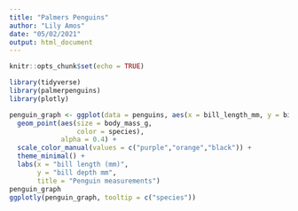 ```yaml
---
title: "Palmers Penguins"
author: "Lily Amos"
date: "05/02/2021"
output: html_document
---
```


```r
knitr::opts_chunk$set(echo = TRUE)
```

```r
library(tidyverse)
library(palmerpenguins)
library(plotly)
```

```r
penguin_graph <- ggplot(data = penguins, aes(x = bill_length_mm, y = bill_depth_mm)) +
  geom_point(aes(size = body_mass_g, 
                 color = species),
             alpha = 0.4) +
  scale_color_manual(values = c("purple","orange","black")) +
  theme_minimal() +
  labs(x = "bill length (mm)",
       y = "bill depth mm",
       title = "Penguin measurements")
penguin_graph
ggplotly(penguin_graph, tooltip = c("species"))
```